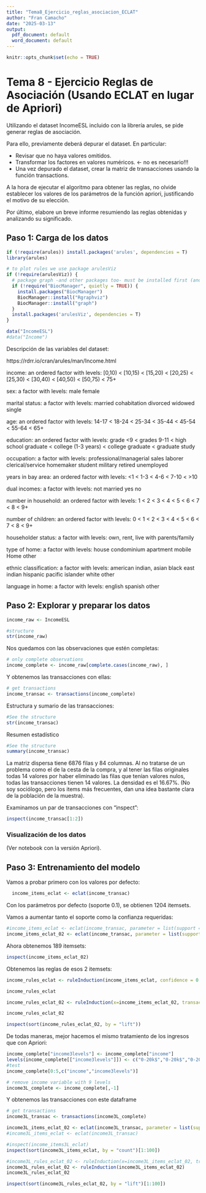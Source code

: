 ```yaml
---
title: "Tema8_Ejercicio_reglas_asociacion_ECLAT"
author: "Fran Camacho"
date: "2025-03-13"
output:
  pdf_document: default
  word_document: default
---
```


```r
knitr::opts_chunk$set(echo = TRUE)
```

# Tema 8 - Ejercicio Reglas de Asociación (Usando ECLAT en lugar de Apriori)

Utilizando el dataset IncomeESL incluido con la librería arules, se pide generar reglas de asociación.

Para ello, previamente deberá depurar el dataset. En particular:

- Revisar que no haya valores omitidos.
- Transformar los factores en valores numéricos. ← no es necesario!!!
- Una vez depurado el dataset, crear la matriz de transacciones usando la función transactions.

A la hora de ejecutar el algoritmo para obtener las reglas, no olvide establecer
los valores de los parámetros de la función apriori, justificando el motivo de su
elección.

Por último, elabore un breve informe resumiendo las reglas obtenidas y analizando su significado.


## Paso 1: Carga de los datos

```r
if (!require(arules)) install.packages('arules', dependencies = T)
library(arules) 

# to plot rules we use package arulesViz
if (!require(arulesViz)) {
  # package graph -and other packages too- must be installed first (and it is not available anymore in CRAN)
  if (!require("BiocManager", quietly = TRUE)) {
    install.packages("BiocManager")
    BiocManager::install("Rgraphviz")
    BiocManager::install("graph")
  }
  install.packages('arulesViz', dependencies = T)
}

data("IncomeESL")
#data("Income")
```


Descripción de las variables del dataset:

https://rdrr.io/cran/arules/man/Income.html

income:
    an ordered factor with levels: ⁠[0,10)⁠ < ⁠[10,15)⁠ < ⁠[15,20)⁠ < ⁠[20,25)⁠ < ⁠[25,30)⁠ < ⁠[30,40)⁠ < ⁠[40,50)⁠ < ⁠[50,75)⁠ < ⁠75+⁠

sex:
    a factor with levels: male female

marital status:
    a factor with levels: married cohabitation divorced widowed single

age:
    an ordered factor with levels: 14-17 < 18-24 < 25-34 < 35-44 < 45-54 < 55-64 < ⁠65+⁠

education:
    an ordered factor with levels: grade <9 < ⁠grades 9-11⁠ < ⁠high school graduate⁠ < college (1-3 years) < ⁠college graduate⁠ < ⁠graduate study⁠

occupation:
    a factor with levels: professional/managerial sales laborer clerical/service homemaker student military retired unemployed

years in bay area:
    an ordered factor with levels: ⁠<1⁠ < 1-3 < 4-6 < 7-10 < ⁠>10⁠

dual incomes:
    a factor with levels: ⁠not married⁠ yes no

number in household:
    an ordered factor with levels: 1 < 2 < 3 < 4 < 5 < 6 < 7 < 8 < ⁠9+⁠

number of children:
    an ordered factor with levels: 0 < 1 < 2 < 3 < 4 < 5 < 6 < 7 < 8 < ⁠9+⁠

householder status:
    a factor with levels: own, rent, ⁠live with parents/family⁠

type of home:
    a factor with levels: house condominium apartment mobile Home other

ethnic classification:
    a factor with levels: ⁠american indian,⁠ asian black ⁠east indian⁠ hispanic ⁠pacific islander⁠ white other
    
language in home:
    a factor with levels: english spanish other



## Paso 2: Explorar y preparar los datos

```r
income_raw <- IncomeESL
```


```r
#structure
str(income_raw)
```


Nos quedamos con las observaciones que estén completas:

```r
# only complete observations
income_complete <- income_raw[complete.cases(income_raw), ]
```


Y obtenemos las transacciones con ellas:


```r
# get transactions
income_transac <- transactions(income_complete)
```


Estructura y sumario de las transacciones:

```r
#See the structure
str(income_transac)
```

Resumen estadístico

```r
#See the structure
summary(income_transac)
```

La matriz dispersa tiene 6876 filas y 84 columnas. 
Al no tratarse de un problema como el de la cesta de la compra, y al tener las filas originales todas 14 valores por 
haber eliminado las filas que tenían valores nulos, todas las transacciones tienen 14 valores.
La densidad es el 16.67%.
(No soy sociólogo, pero los items más frecuentes, dan una idea bastante clara de la población de la muestra).

Examinamos un par de transacciones con "inspect":

```r
inspect(income_transac[1:2])
```



### Visualización de los datos


(Ver notebook con la versión Apriori).


## Paso 3: Entrenamiento del modelo


Vamos a probar primero con los valores por defecto:


```r
  income_items_eclat <- eclat(income_transac)
```
Con los parámetros por defecto (soporte 0.1), se obtienen 1204 itemsets.

Vamos a aumentar tanto el soporte como la confianza requeridas:

```r
#income_items_eclat <- eclat(income_transac, parameter = list(support = 0.25, minlen = 2))  # confidence = 0.5
income_items_eclat_02 <- eclat(income_transac, parameter = list(support = 0.2, minlen = 2))  # confidence = 0.5
```

Ahora obtenemos 189 itemsets:

```r
inspect(income_items_eclat_02)
```

Obtenemos las reglas de esos 2 itemsets:

```r
income_rules_eclat <- ruleInduction(income_items_eclat, confidence = 0.9)

income_rules_eclat
```


```r
income_rules_eclat_02 <- ruleInduction(x=income_items_eclat_02, transactions=income_transac, confidence = 0.8)

income_rules_eclat_02
```



```r
inspect(sort(income_rules_eclat_02, by = "lift"))
```

De todas maneras, mejor hacemos el mismo tratamiento de los ingresos que con Apriori:


```r
income_complete["income3levels"] <- income_complete["income"]
levels(income_complete[["income3levels"]]) <- c("0-20k$","0-20k$","0-20k$","20k-50k$","20k-50k$","20k-50k$","20k-50k$","50k+","50k+")
#test
income_complete[0:5,c("income","income3levels")]
```
```r
# remove income variable with 9 levels
income3L_complete <- income_complete[,-1]
```


Y obtenemos las transacciones con este dataframe

```r
# get transactions
income3L_transac <- transactions(income3L_complete)
```



```r
income3L_items_eclat_02 <- eclat(income3L_transac, parameter = list(support = 0.2, minlen = 2))
#income3L_items_eclat <- eclat(income3L_transac)
```
```r
#inspect(income_items3L_eclat)
inspect(sort(income3L_items_eclat, by = "count")[1:100])
```


```r
#income3L_rules_eclat_02 <- ruleInduction(x=income3L_items_eclat_02, transactions=income3L_transac, confidence = 0.9)
income3L_rules_eclat_02 <- ruleInduction(income3L_items_eclat_02)
income3L_rules_eclat_02
```


```r
inspect(sort(income3L_rules_eclat_02, by = "lift")[1:100])
```


